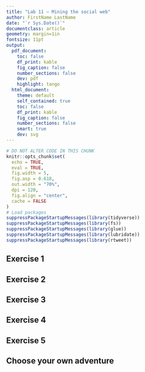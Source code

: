 ```yaml
---
title: "Lab 11 — Mining the social web"
author: FirstName LastName
date: "`r Sys.Date()`"
documentclass: article
geometry: margin=1in
fontsize: 11pt
output:
  pdf_document:
    toc: false
    df_print: kable
    fig_caption: false
    number_sections: false
    dev: pdf
    highlight: tango
  html_document:
    theme: default
    self_contained: true
    toc: false
    df_print: kable
    fig_caption: false
    number_sections: false
    smart: true
    dev: svg
---
```


```r
# DO NOT ALTER CODE IN THIS CHUNK
knitr::opts_chunk$set(
  echo = TRUE,
  eval = TRUE,
  fig.width = 5,
  fig.asp = 0.618,
  out.width = "70%",
  dpi = 120,
  fig.align = "center",
  cache = FALSE
)
# Load packages
suppressPackageStartupMessages(library(tidyverse))
suppressPackageStartupMessages(library(fs))
suppressPackageStartupMessages(library(glue))
suppressPackageStartupMessages(library(lubridate))
suppressPackageStartupMessages(library(rtweet))
```

## Exercise 1




## Exercise 2




## Exercise 3




## Exercise 4




## Exercise 5




## Choose your own adventure





